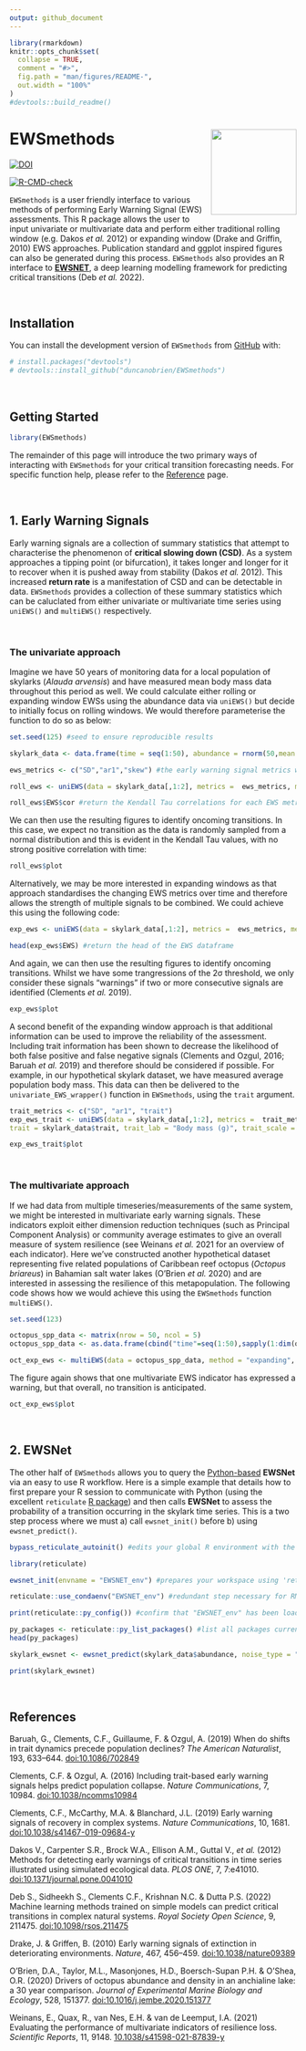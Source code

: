 ```yaml
---
output: github_document
---
```


<!-- README.md is generated from README.Rmd. Please edit that file -->

```r
library(rmarkdown)
knitr::opts_chunk$set(
  collapse = TRUE,
  comment = "#>",
  fig.path = "man/figures/README-",
  out.width = "100%"
)
#devtools::build_readme()
```

# EWSmethods <a href="https://duncanobrien.github.io/EWSmethods/"><img src="man/figures/logo.svg" align="right" height="150" /></a>

<!-- badges: start -->

[![DOI](https://zenodo.org/badge/462774077.svg)](https://zenodo.org/badge/latestdoi/462774077)

[![R-CMD-check](https://github.com/duncanobrien/EWSmethods/workflows/R-CMD-check/badge.svg)](https://github.com/duncanobrien/EWSmethods/actions)

<!-- badges: end -->

`EWSmethods` is a user friendly interface to various methods of performing Early Warning Signal (EWS) assessments. This R package allows the user to input univariate or multivariate data and perform either traditional rolling window (e.g. Dakos *et al.* 2012) or expanding window (Drake and Griffin, 2010) EWS approaches. Publication standard and ggplot inspired figures can also be generated during this process. `EWSmethods` also provides an R interface to [**EWSNET**](https://ewsnet.github.io), a deep learning modelling framework for predicting critical transitions (Deb *et al.* 2022).

<br>

## Installation

You can install the development version of `EWSmethods` from [GitHub](https://github.com/duncanobrien/EWSmethods) with:

```r
# install.packages("devtools")
# devtools::install_github("duncanobrien/EWSmethods")
```

<br>

## Getting Started

```r
library(EWSmethods)
```

The remainder of this page will introduce the two primary ways of interacting with `EWSmethods` for your critical transition forecasting needs. For specific function help, please refer to the [Reference](https://duncanobrien.github.io/EWSmethods/reference/index.html) page.

<br>

## 1. Early Warning Signals

Early warning signals are a collection of summary statistics that attempt to characterise the phenomenon of **critical slowing down (CSD)**. As a system approaches a tipping point (or bifurcation), it takes longer and longer for it to recover when it is pushed away from stability (Dakos *et al.* 2012). This increased **return rate** is a manifestation of CSD and can be detectable in data. `EWSmethods` provides a collection of these summary statistics which can be caluclated from either univariate or multivariate time series using `uniEWS()` and `multiEWS()` respectively.

<br>

### The univariate approach

Imagine we have 50 years of monitoring data for a local population of skylarks (*Alauda arvensis*) and have measured mean body mass data throughout this period as well. We could calculate either rolling or expanding window EWSs using the abundance data via `uniEWS()` but decide to initially focus on rolling windows. We would therefore parameterise the function to do so as below:

```r
set.seed(125) #seed to ensure reproducible results

skylark_data <- data.frame(time = seq(1:50), abundance = rnorm(50,mean = 100,sd=20), trait = rnorm(50,mean=40,sd=5)) #dummy skylark dataset

ews_metrics <- c("SD","ar1","skew") #the early warning signal metrics we wish to compute

roll_ews <- uniEWS(data = skylark_data[,1:2], metrics =  ews_metrics, method = "rolling", winsize = 50, ggplotIt =TRUE,  y_lab = "Skylark abundance") #lets use a rolling window approach

roll_ews$EWS$cor #return the Kendall Tau correlations for each EWS metric
```

We can then use the resulting figures to identify oncoming transitions. In this case, we expect no transition as the data is randomly sampled from a normal distribution and this is evident in the Kendall Tau values, with no strong positive correlation with time:

```r
roll_ews$plot
```

Alternatively, we may be more interested in expanding windows as that approach standardises the changing EWS metrics over time and therefore allows the strength of multiple signals to be combined. We could achieve this using the following code:

```r
exp_ews <- uniEWS(data = skylark_data[,1:2], metrics =  ews_metrics, method = "expanding", burn_in = 10, threshold = 2,  tail.direction = "one.tailed", ggplotIt =TRUE, y_lab = "Skylark abundance") #lets use a rolling window approach

head(exp_ews$EWS) #return the head of the EWS dataframe
```

And again, we can then use the resulting figures to identify oncoming transitions. Whilst we have some trangressions of the 2σ threshold, we only consider these signals "warnings" if two or more consecutive signals are identified (Clements *et al.* 2019).

```r
exp_ews$plot
```

A second benefit of the expanding window approach is that additional information can be used to improve the reliability of the assessment. Including trait information has been shown to decrease the likelihood of both false positive and false negative signals (Clements and Ozgul, 2016; Baruah *et al.* 2019) and therefore should be considered if possible. For example, in our hypothetical skylark dataset, we have measured average population body mass. This data can then be delivered to the `univariate_EWS_wrapper()` function in `EWSmethods`, using the `trait` argument.

```r
trait_metrics <- c("SD", "ar1", "trait")
exp_ews_trait <- uniEWS(data = skylark_data[,1:2], metrics =  trait_metrics, method = "expanding", burn_in = 10, threshold = 2, tail.direction = "one.tailed", ggplotIt =TRUE, y_lab = "Skylark abundance",
trait = skylark_data$trait, trait_lab = "Body mass (g)", trait_scale = 5)

```

```r
exp_ews_trait$plot
```

<br>

### The multivariate approach

If we had data from multiple timeseries/measurements of the same system, we might be interested in multivariate early warning signals. These indicators exploit either dimension reduction techniques (such as Principal Component Analysis) or community average estimates to give an overall measure of system resilience (see Weinans *et al.* 2021 for an overview of each indicator). Here we've constructed another hypothetical dataset representing five related populations of Caribbean reef octopus (*Octopus briareus*) in Bahamian salt water lakes (O'Brien *et al.* 2020) and are interested in assessing the resilience of this metapopulation. The following code shows how we would achieve this using the `EWSmethods` function `multiEWS()`.

```r
set.seed(123)

octopus_spp_data <- matrix(nrow = 50, ncol = 5)
octopus_spp_data <- as.data.frame(cbind("time"=seq(1:50),sapply(1:dim(octopus_spp_data)[2], function(x){octopus_spp_data[,x] <- rnorm(50,mean=500,sd=200)}))) #create our hypothetical, uncollapsing ecosystem

oct_exp_ews <- multiEWS(data = octopus_spp_data, method = "expanding", threshold = 2, tail.direction = "one.tailed", ggplotIt = TRUE) #lets use an expanding window approach
```

The figure again shows that one multivariate EWS indicator has expressed a warning, but that overall, no transition is anticipated.

```r
oct_exp_ews$plot
```

<br>

## 2. EWSNet

The other half of `EWSmethods` allows you to query the [Python-based](https://www.python.org) **EWSNet** via an easy to use R workflow. Here is a simple example that details how to first prepare your R session to communicate with Python (using the excellent `reticulate` [R package](https://rstudio.github.io/reticulate/)) and then calls **EWSNet** to assess the probability of a transition occurring in the skylark time series. This is a two step process where we must a) call `ewsnet_init()` before b) using `ewsnet_predict()`.

```r
bypass_reticulate_autoinit() #edits your global R environment with the line: RETICULATE_AUTOCONFIGURE = "FALSE". This ensures 'reticulate' does not load a python environment until 'ewsnet_init()' has been called

library(reticulate)

ewsnet_init(envname = "EWSNET_env") #prepares your workspace using 'reticulate' and asks to install Anaconda (if no appropriate Python found) and/or a Python environment before activating that environment with the necessary Python packages

reticulate::use_condaenv("EWSNET_env") #redundant step necessary for RMarkdown

print(reticulate::py_config()) #confirm that "EWSNET_env" has been loaded

py_packages <- reticulate::py_list_packages() #list all packages currently loaded in to "EWSNET_env"
head(py_packages)

skylark_ewsnet <- ewsnet_predict(skylark_data$abundance, noise_type = "W", ensemble = 25, envname = "EWSNET_env") #perform EWSNet assessment using white noise and all 25 models. The envname should match ewsnet_init()

print(skylark_ewsnet)

```

<br>

## References

Baruah, G., Clements, C.F., Guillaume, F. & Ozgul, A. (2019) When do shifts in trait dynamics precede population declines? *The American Naturalist*, 193, 633--644. [doi:10.1086/702849](https://www.journals.uchicago.edu/doi/10.1086/702849)

Clements, C.F. & Ozgul, A. (2016) Including trait-based early warning signals helps predict population collapse. *Nature Communications*, 7, 10984. [doi:10.1038/ncomms10984](https://www.nature.com/articles/ncomms10984)

Clements, C.F., McCarthy, M.A. & Blanchard, J.L. (2019) Early warning signals of recovery in complex systems. *Nature Communications*, 10, 1681. [doi:10.1038/s41467-019-09684-y](https://www.nature.com/articles/s41467-019-09684-y)

Dakos V., Carpenter S.R., Brock W.A., Ellison A.M., Guttal V., *et al.* (2012) Methods for detecting early warnings of critical transitions in time series illustrated using simulated ecological data. *PLOS ONE*, 7, 7:e41010. [doi:10.1371/journal.pone.0041010](https://journals.plos.org/plosone/article?id=10.1371/journal.pone.0041010)

Deb S., Sidheekh S., Clements C.F., Krishnan N.C. & Dutta P.S. (2022) Machine learning methods trained on simple models can predict critical transitions in complex natural systems. *Royal Society Open Science*, 9, 211475. [doi:10.1098/rsos.211475](https://royalsocietypublishing.org/doi/10.1098/rsos.211475)

Drake, J. & Griffen, B. (2010) Early warning signals of extinction in deteriorating environments. *Nature*, 467, 456--459. [doi:10.1038/nature09389](https://www.nature.com/articles/nature09389)

O'Brien, D.A., Taylor, M.L., Masonjones, H.D., Boersch-Supan P.H. & O'Shea, O.R. (2020) Drivers of octopus abundance and density in an anchialine lake: a 30 year comparison. *Journal of Experimental Marine Biology and Ecology*, 528, 151377. [doi:10.1016/j.jembe.2020.151377](https://www.sciencedirect.com/science/article/pii/S0022098120300356)

Weinans, E., Quax, R., van Nes, E.H. & van de Leemput, I.A. (2021) Evaluating the performance of multivariate indicators of resilience loss. *Scientific Reports*, 11, 9148. [10.1038/s41598-021-87839-y](https://www.nature.com/articles/s41598-021-87839-y)
